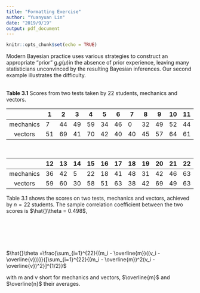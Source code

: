 ```yaml
---
title: "Formatting Exercise"
author: "Yuanyuan Lin"
date: "2019/9/19"
output: pdf_document
---
```


```r
knitr::opts_chunk$set(echo = TRUE)
```


Modern Bayesian practice uses various strategies to construct an appropriate “prior” g.$g(\mu )$in the absence of prior experience, leaving many statisticians unconvinced by the resulting Bayesian inferences. Our second example illustrates the difficulty.

<br> 
**Table 3.1** Scores from two tests taken by 22 students, mechanics and vectors.
<br> 

|  | 1 | 2 | 3 | 4 | 5 | 6 | 7 | 8 | 9 | 10 | 11 |
|:---------:|----|----|----|----|----|----|----|----|----|----|----|
| mechanics | 7 | 44 | 49 | 59 | 34 | 46 | 0 | 32 | 49 | 52 | 44 |
| vectors | 51 | 69 | 41 | 70 | 42 | 40 | 40 | 45 | 57 | 64 | 61 |

<br>

|  | 12 | 13 | 14 | 15 | 16 | 17 | 18 | 19 | 20 | 21 | 22 |
|:---------:|----|----|----|----|----|----|----|----|----|----|----|
| mechanics | 36 | 42 | 5 | 22 | 18 | 41 | 48 | 31 | 42 | 46 | 63 |
| vectors | 59 | 60 | 30 | 58 | 51 | 63 | 38 | 42 | 69 | 49 | 63 |

Table 3.1 shows the scores on two tests, mechanics and vectors, achieved by $n = 22$ students. The sample correlation coefficient between the two scores is $\hat{}\theta = 0.498$,

<br><br>

<br><br>$\hat{}\theta =\frac{\sum_{i=1}^{22}{(m_i - \overline{m})((v_i - \overline{v}))}}{[\sum_{i=1}^{22}{(m_i - \overline{m})^2(v_i - \overline{v})^2}]^{1/2}}$





  with m and v short for mechanics and vectors, $\overline{m}$ and $\overline{n}$ their averages.

